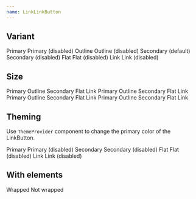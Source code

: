 ```yaml
---
name: LinkLinkButton
---
```



## Variant

<Playground>
  <Grid gap="lg" cross="center" main="center" columns="repeat(2, auto)" css={{ p: '$4', bc: '$gray50' }}>
    <LinkButton href="#" variant="primary">
      Primary
    </LinkButton>
    <LinkButton href="#" disabled variant="primary">
      Primary (disabled)
    </LinkButton>
    <LinkButton href="#" variant="outline">
      Outline
    </LinkButton>
    <LinkButton href="#" variant="outline" disabled>
      Outline (disabled)
    </LinkButton>
    <LinkButton href="#" variant="secondary">
      Secondary (default)
    </LinkButton>
    <LinkButton href="#" variant="secondary" disabled>
      Secondary (disabled)
    </LinkButton>
    <LinkButton href="#" variant="flat">
      Flat
    </LinkButton>
    <LinkButton href="#" variant="flat" disabled>
      Flat (disabled)
    </LinkButton>
    <LinkButton href="#" variant="link">
      Link
    </LinkButton>
    <LinkButton href="#" variant="link" disabled>
      Link (disabled)
    </LinkButton>
  </Grid>
</Playground>

## Size

<Playground>
  <Flex flow="column" gap="xl" css={{ py: '$8', bc: '$gray50' }}>
    <Flex gap="sm" css={{ px: '$10' }}>
      <LinkButton href="#" size="xs" variant="primary">
        Primary
      </LinkButton>
      <LinkButton href="#" size="xs" variant="outline">
        Outline
      </LinkButton>
      <LinkButton href="#" size="xs" variant="secondary">
        Secondary
      </LinkButton>
      <LinkButton href="#" size="xs" variant="flat">
        Flat
      </LinkButton>
      <LinkButton href="#" size="xs" variant="link">
        Link
      </LinkButton>
    </Flex>
    <Flex gap="sm" css={{ px: '$10' }}>
      <LinkButton href="#" size="sm" variant="primary">
        Primary
      </LinkButton>
      <LinkButton href="#" size="sm" variant="outline">
        Outline
      </LinkButton>
      <LinkButton href="#" size="sm" variant="secondary">
        Secondary
      </LinkButton>
      <LinkButton href="#" size="sm" variant="flat">
        Flat
      </LinkButton>
      <LinkButton href="#" size="sm" variant="link">
        Link
      </LinkButton>
    </Flex>
    <Flex gap="sm" css={{ px: '$10' }}>
      <LinkButton href="#" size="md" variant="primary">
        Primary
      </LinkButton>
      <LinkButton href="#" size="md" variant="outline">
        Outline
      </LinkButton>
      <LinkButton href="#" size="md" variant="secondary">
        Secondary
      </LinkButton>
      <LinkButton href="#" size="md" variant="flat">
        Flat
      </LinkButton>
      <LinkButton href="#" size="md" variant="link">
        Link
      </LinkButton>
    </Flex>
    <Flex gap="sm" css={{ px: '$10' }}>
      <LinkButton href="#" size="lg" variant="primary">
        Primary
      </LinkButton>
      <LinkButton href="#" size="lg" variant="outline">
        Outline
      </LinkButton>
      <LinkButton href="#" size="lg" variant="secondary">
        Secondary
      </LinkButton>
      <LinkButton href="#" size="lg" variant="flat">
        Flat
      </LinkButton>
      <LinkButton href="#" size="lg" variant="link">
        Link
      </LinkButton>
    </Flex>
  </Flex>
</Playground>

## Theming

Use `ThemeProvider` component to change the primary color of the LinkButton.

<Playground>
  <ThemeProvider theme="purple">
    <Flex flow="column" gap="xl" css={{ py: '$8', bc: '$surfaceStill' }}>
      <Flex gap="sm" css={{ px: '$10' }}>
        <LinkButton href="#" variant="primary">
          Primary
        </LinkButton>
        <LinkButton href="#" disabled variant="primary">
          Primary (disabled)
        </LinkButton>
      </Flex>
      <Flex gap="sm" css={{ px: '$10' }}>
        <LinkButton href="#" variant="secondary">
          Secondary
        </LinkButton>
        <LinkButton href="#" variant="secondary" disabled>
          Secondary (disabled)
        </LinkButton>
      </Flex>
      <Flex gap="sm" css={{ px: '$10' }}>
        <LinkButton href="#" variant="flat">
          Flat
        </LinkButton>
        <LinkButton href="#" variant="flat" disabled>
          Flat (disabled)
        </LinkButton>
      </Flex>
      <Flex gap="sm" css={{ px: '$10' }}>
        <LinkButton href="#" variant="link">
          Link
        </LinkButton>
        <LinkButton href="#" variant="link" disabled>
          Link (disabled)
        </LinkButton>
      </Flex>
    </Flex>
  </ThemeProvider>
</Playground>

## With elements

<Playground>
  <Flex flow="column" cross="start" gap="xl" css={{ p: '$8', bc: '$gray50' }}>
    <LinkButton href="#" variant="primary" gap="2">
      <Icon as={DotsVerticalIcon} />
      <span>Wrapped</span>
    </LinkButton>
    <LinkButton href="#" variant="primary" gap="2">
      <Icon as={DotsVerticalIcon} />
      Not wrapped
    </LinkButton>
    <LinkButton href="#" variant="outline">
      <Icon as={DotsVerticalIcon} variant="secondary" />
    </LinkButton>
  </Flex>
</Playground>
